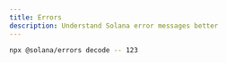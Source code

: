 ---
title: Errors
description: Understand Solana error messages better
---


```bash
npx @solana/errors decode -- 123
```
